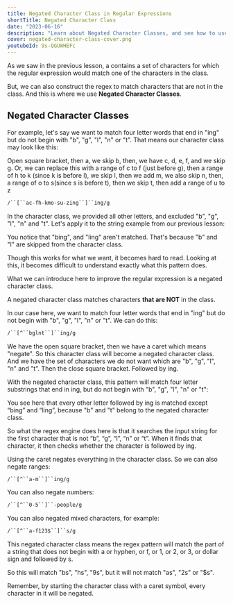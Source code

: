 ```yaml
---
title: Negated Character Class in Regular Expressions
shortTitle: Negated Character Class
date: "2023-06-16"
description: "Learn about Negated Character Classes, and see how to use them to write advanced regular expressions"
cover: negated-character-class-cover.png
youtubeId: 9s-QGUWHEFc
---
```


As we saw in the previous lesson, a <CourseLink course='regex' path='character-class' label='character class' /> contains a set of characters for which the regular expression would match one of the characters in the class.

But, we can also construct the regex to match characters that are not in the class. And this is where we use **Negated Character Classes**.

## Negated Character Classes

For example, let's say we want to match four letter words that end in "ing" but do not begin with "b", "g", "l", "n" or "t". That means our character class may look like this:

Open square bracket, then a, we skip b, then, we have c, d, e, f, and we skip g. Or, we can replace this with a range of c to f (just before g), then a range of h to k (since k is before l), we skip l, then we add m, we also skip n, then, a range of o to s(since s is before t), then we skip t, then add a range of u to z

```txt
/``[``ac-fh-kmo-su-zing``]``ing/g
```

In the character class, we provided all other letters, and excluded "b", "g", "l", "n" and "t". Let's apply it to the string example from our previous lesson:

<Regex
    pattern="/[ac-fh-kmo-su-zing]ing/g"
    input="He is a king, he likes to sing. He rings the bell. He pings the phone. He uses bing. Oh what a thing. He doesn't know the word ling"
/>

You notice that "bing", and "ling" aren't matched. That's because "b" and "l" are skipped from the character class.

Though this works for what we want, it becomes hard to read. Looking at this, it becomes difficult to understand exactly what this pattern does.

What we can introduce here to improve the regular expression is a negated character class.

A negated character class matches characters **that are NOT** in the class.

In our case here, we want to match four letter words that end in "ing" but do not begin with "b", "g", "l", "n" or "t". We can do this:

```txt
/``[^``bglnt``]``ing/g
```


We have the open square bracket, then we have a caret which means "negate". So this character class will become a negated character class. And we have the set of characters we do not want which are "b", "g", "l", "n" and "t". Then the close square bracket. Followed by ing.

With the negated character class, this pattern will match four letter substrings that end in ing, but do not begin with "b", "g", "l", "n" or "t":

<Regex
    pattern="/[^bglnt]ing/g"
    input="He is a king, he likes to sing. He rings the bell. He pings the phone. He uses bing. Oh what a thing. He doesn't know the word ling"
/>

You see here that every other letter followed by ing is matched except “bing” and “ling”, because "b" and "t" belong to the negated character class.

So what the regex engine does here is that it searches the input string for the first character that is not “b”, “g”, “l”, “n” or “t”. When it finds that character, it then checks whether the character is followed by ing.

Using the caret negates everything in the character class. So we can also negate ranges:

```txt
/``[^``a-m``]``ing/g
```

You can also negate numbers:

```txt
/``[^``0-5``]``-people/g
```

You can also negated mixed characters, for example:

```txt
/``[^``a-f123$``]``s/g
```

This negated character class means the regex pattern will match the part of a string that does not begin with a or hyphen, or f, or 1, or 2, or 3, or dollar sign and followed by s.

So this will match "bs", "hs", "9s", but it will not match "as", "2s" or "$s".

Remember, by starting the character class with a caret symbol, every character in it will be negated.
